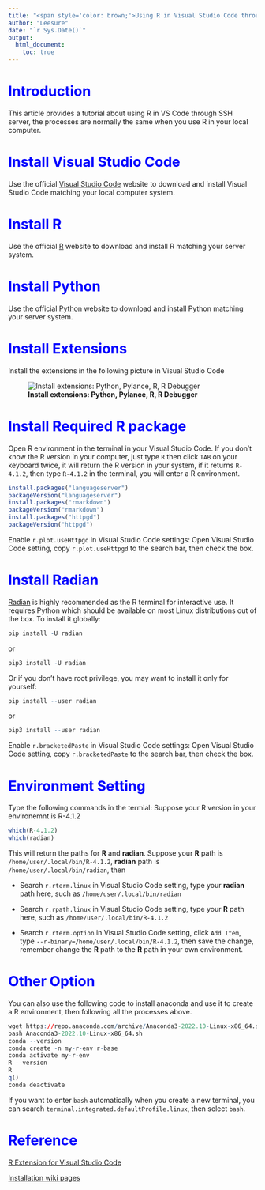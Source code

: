 ```yaml
---
title: "<span style='color: brown;'>Using R in Visual Studio Code through SSH server</span>"
author: "Leesure"
date: "`r Sys.Date()`"
output: 
  html_document:
    toc: true
---
```


# <span style="color: blue;">Introduction</span>

This article provides a tutorial about using R in VS Code through SSH server, the processes are normally the same when you use R in your local computer.

# <span style="color: blue;">Install Visual Studio Code</span>

Use the official [Visual Studio Code](https://code.visualstudio.com/) website to download and install Visual Studio Code matching your local computer system.

# <span style="color: blue;">Install R</span>

Use the official [R](https://cloud.r-project.org/) website to download and install R matching your server system.

# <span style="color: blue;">Install Python</span>

Use the official [Python](https://www.python.org/) website to download and install Python matching your server system.

# <span style="color: blue;">Install Extensions</span>

Install the extensions in the following picture in Visual Studio Code

![**Install extensions: Python, Pylance, R, R Debugger**](Extensions.png)

# <span style="color: blue;">Install Required R package</span>

Open R environment in the terminal in your Visual Studio Code. If you don't know the R version in your computer, just type `R` then click `TAB` on your keyboard twice, it will return the R version in your system, if it returns `R-4.1.2`, then type `R-4.1.2` in the terminal, you will enter a R environment.
```r
install.packages("languageserver")
packageVersion("languageserver")
install.packages("rmarkdown")
packageVersion("rmarkdown")
install.packages("httpgd")
packageVersion("httpgd")
```
Enable `r.plot.useHttpgd` in Visual Studio Code settings: Open Visual Studio Code setting, copy `r.plot.useHttpgd` to the search bar, then check the box.

# <span style="color: blue;">Install Radian</span>

[Radian](https://github.com/randy3k/radian) is highly recommended as the R terminal for interactive use. It requires Python which should be available on most Linux distributions out of the box.
To install it globally:
```r
pip install -U radian
```
or
```r
pip3 install -U radian
```
Or if you don't have root privilege, you may want to install it only for yourself:
```r
pip install --user radian
```
or
```r
pip3 install --user radian
```
Enable `r.bracketedPaste` in Visual Studio Code settings: Open Visual Studio Code setting, copy `r.bracketedPaste` to the search bar, then check the box.

# <span style="color: blue;">Environment Setting</span>

Type the following commands in the termial: Suppose your R version in your environemnt is R-4.1.2
```r
which(R-4.1.2)
which(radian)
```
This will return the paths for **R** and **radian**. Suppose your **R** path is `/home/user/.local/bin/R-4.1.2`, **radian** path is `/home/user/.local/bin/radian`, then

* Search `r.rterm.linux` in Visual Studio Code setting, type your **radian** path here, such as `/home/user/.local/bin/radian`

* Search `r.rpath.linux` in Visual Studio Code setting, type your **R** path here, such as `/home/user/.local/bin/R-4.1.2`

* Search `r.rterm.option` in Visual Studio Code setting, click `Add Item`, type `--r-binary=/home/user/.local/bin/R-4.1.2`, then save the change, remember change the **R** path to the **R** path in your own environment.

# <span style="color: blue;">Other Option</span>

You can also use the following code to install anaconda and use it to create a R environment, then following all the processes above.
```r 
wget https://repo.anaconda.com/archive/Anaconda3-2022.10-Linux-x86_64.sh
bash Anaconda3-2022.10-Linux-x86_64.sh
conda --version
conda create -n my-r-env r-base
conda activate my-r-env
R --version
R
q()
conda deactivate
```

If you want to enter `bash` automatically when you create a new terminal, you can search `terminal.integrated.defaultProfile.linux`, then select `bash`.

# <span style="color: blue;">Reference</span>

[R Extension for Visual Studio Code](https://marketplace.visualstudio.com/items?itemName=reditorsupport.r)

[Installation wiki pages](https://github.com/REditorSupport/vscode-R)

